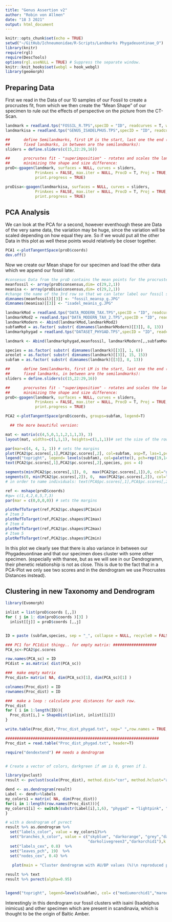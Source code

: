 ```yaml
---
title: "Genus Assertion v2"
author: "Robin von Allmen"
date: "18 3 2021"
output: html_document
---
```


```r
knitr::opts_chunk$set(echo = TRUE)
setwd("~/GitHub/Ichneumonidae/R-Scripts/Landmarks Phygadeuontinae_O")
library(knitr)
require(rgl)
require(DescTools)
options(rgl.useNULL = TRUE) # Suppress the separate window.
knitr::knit_hooks$set(webgl = hook_webgl)
library(geomorph)

```

## Preparing Data

First we read in the Data of our 10 samples of our Fossil to create a procrustes fit, from which we then create the "Mean Shape" of our specimen to rule out the effects of perspective on the picture from the CT-Scan. 

```r
landmark = readland.tps("FOSSIL_R.TPS",specID = "ID", readcurves = T, warnmsg = TRUE)
landmarkisa = readland.tps("GENUS_ISADELPHUS.TPS",specID = "ID", readcurves = T, warnmsg = TRUE)

##      define Semilandmarks, first LM is the start, last one the end (those are both
##      fixed landmarks, in between are the semilandmarks):
sliders = define.sliders(c(15,22:29,16))

##      procrustes fit - "superimposition" - rotates and scales the landmarks to their closest distance,
##      minimizing the shape and size difference:
proD<-gpagen(landmark, surfaces = NULL, curves = sliders,
             PrinAxes = FALSE, max.iter = NULL, ProcD = T, Proj = TRUE,
             print.progress = TRUE)

proDisa<-gpagen(landmarkisa, surfaces = NULL, curves = sliders,
             PrinAxes = FALSE, max.iter = NULL, ProcD = T, Proj = TRUE,
             print.progress = TRUE)

```

## PCA Analysis

We can look at the PCA for a second, however eventhough these are Data of the very same data, the variation may be huge, since the variation will be scaled depending on how equal they are. So if we would put all the other Data in this plot as well these points would relatively be closer together. 

```r
PCA1 <-plotTangentSpace(proD$coords)
dev.off()


```
Now we create our Mean shape for our specimen and load the other data which we append our fossil later.
```r
#consesus Data from the proD contains the mean points for the procrustes fit of the fossil versions.
meanfossil <- array(proD$consensus,dim= c(29,2,1))
meanisa <- array(proDisa$consensus,dim= c(29,2,1))
#change the name of the 3rd row so that we can later label our fossil specifically.
dimnames(meanfossil)[[3]] <- "fossil_meansp_g.JPG"
dimnames(meanisa)[[3]] <- "isadel_meanis_g.JPG"

landmarkMod = readland.tps("DATA_MODERN_TAX.TPS",specID = "ID", readcurves = T, warnmsg = TRUE)
landmarkMod2 = readland.tps("DATA_MODERN_TAX_2.TPS",specID = "ID", readcurves = T, warnmsg = TRUE)
landmarkModern <- Abind(landmarkMod,landmarkMod2)
subfamMod = as.factor( substr( dimnames(landmarkModern)[[3]], 8, 13))
landmarkphygad = readland.tps("DATASET_PHYGAD.TPS",specID = "ID", readcurves = T, warnmsg = TRUE)

landmark <- Abind(landmarkphygad,meanfossil, landmarkModern[,,subfamMod %in% "phygad"])

species = as.factor( substr( dimnames(landmark)[[3]], 1, 6))
areolet = as.factor( substr( dimnames(landmark)[[3]], 15, 15))
subfam = as.factor( substr( dimnames(landmark)[[3]], 8, 13))

##      define Semilandmarks, first LM is the start, last one the end (those are both
##      fixed landmarks, in between are the semilandmarks):
sliders = define.sliders(c(15,22:29,16))

##      procrustes fit - "superimposition" - rotates and scales the landmarks to their closest distance,
##      minimizing the shape and size difference:
proD<-gpagen(landmark, surfaces = NULL, curves = sliders,
             PrinAxes = FALSE, max.iter = NULL, ProcD = T, Proj = TRUE,
             print.progress = TRUE)

PCA2 <-plotTangentSpace(proD$coords, groups=subfam, legend=T)
```

```r
  ## the more beautiful version:

mat <- matrix(c(4,5,0,1,1,2,1,1,3), 3)
layout(mat, widths=c(1,1,1), heights=c(1,1,1))# set the size of the rows and columns

par(mar=c(4, 4, 1, 1)) # sets the margins
plot(PCA2$pc.scores[,1],PCA2$pc.scores[,2], col=subfam, asp=T, las=1,pch=16, cex=2.5)
legend("topright", legend= levels(subfam), col=palette(), pch=rep(19,14) )
text(PCA2$pc.scores[,1],PCA2$pc.scores[,2],species, pos = 4)

segments(min(PCA2$pc.scores[,1]), 0,  max(PCA2$pc.scores[,1]),0, col="grey", lty="dashed")
segments(0, min(PCA2$pc.scores[,2]), 0,  max(PCA2$pc.scores[,2]), col="grey", lty="dashed")
# in order to name individuals: text(PCA$pc.scores[,1],PCA$pc.scores[,2], species)

ref <- mshape(proD$coords)
#qw= c(1,4,2,6,5,7,3)
par(mar = c(0,0,0,0)) # sets the margins

plotRefToTarget(ref,PCA2$pc.shapes$PC1min)
# Item 3
plotRefToTarget(ref,PCA2$pc.shapes$PC1max)
# Item 4
plotRefToTarget(ref,PCA2$pc.shapes$PC2max)
# Item 5
plotRefToTarget(ref,PCA2$pc.shapes$PC2min)
```

In this plot we clearly see that there is also variance in between our Phygadeuontinae and that our specimen does cluster with some other specimen. (especially with thanee, but as we will see in our Dendrogramm, their phenetic relationship is not as close. This is due to the fact that in a PCA-Plot we only see two scores and in the dendrogram we use Procrustes Distances instead).

## Clustering in new Taxonomy and Dendrogram

```r
library(Evomorph)

inlist = list(proD$coords [,,])
for ( j in 1: dim(proD$coords )[3] )
  inlist[[j]] = proD$coords [,,j]


ID = paste (subfam,species, sep = "_", collapse = NULL, recycle0 = FALSE)

### PC1 for PC1dist thingy.. for empty matrix: ###################
PCA_sc<-PCA2$pc.scores

row.names(PCA_sc) = ID
PCdist = as.matrix( dist(PCA_sc))

###  make empty matrix 
Proc_dist= matrix( NA, dim(PCA_sc)[1], dim(PCA_sc)[1] )

colnames(Proc_dist) = ID
rownames(Proc_dist) = ID

###  make a loop : calculate proc distances for each row. 
Proc_dist
for ( i in 1:length(ID)){
  Proc_dist[i,] = ShapeDist(inlist, inlist[[i]])
}

write.table(Proc_dist,"Proc_dist_phygad.txt", sep=" ",row.names = TRUE, col.names = TRUE)

###################################################################
Proc_dist = read.table("Proc_dist_phygad.txt", header=T)

```


```r


require("dendextend") ## needs a dendrogram


# Create a vector of colors, darkgreen if am is 0, green if 1.

library(pvclust)
result <- pvclust(scale(Proc_dist), method.dist="cor", method.hclust="average", nboot=1200)

dend <- as.dendrogram(result)
Label <- dend%>%labels
my_colors1 = matrix( NA, dim(Proc_dist))
for(i in 1:length(row.names(Proc_dist))){
my_colors1[i] <- switch(substr(Label[i],1,6), "phygad" = "lightpink", "meansp" = "maroon1", "meanis" = "mediumorchid1")
}

# with a dendrogram of pvrect
result %>% as.dendrogram %>%
  set("labels_color", value = my_colors1)%>%
  set("branches_k_color", value = c("skyblue", "darkorange", "grey","darkorange4","deepskyblue4",
                                    "darkolivegreen3","darkorchid1"),k =7) %>%
  set("labels_cex", 0.8)  %>%
  set("leaves_pch", 19)  %>% 
  set("nodes_cex", 0.4) %>%
  
   plot(main = "Cluster dendrogram with AU/BP values (%)\n reproduced plot with dendrogram", axes = FALSE)

result %>% text
result %>% pvrect(alpha=0.95)


legend("topright", legend=levels(subfam), col= c("mediumorchid1","maroon1", "lightpink"), pch=15, cex = 2)


```

 Interestingly in this dendrogram our fossil clusters with isaini (Isadelphus inimicus) and other specimen which are present in scandinavia, which is thought to be the origin of Baltic Amber. 
